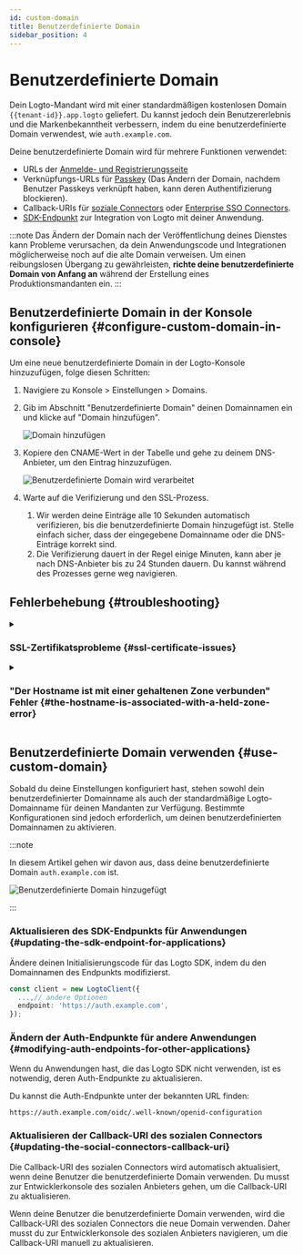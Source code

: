 ```yaml
---
id: custom-domain
title: Benutzerdefinierte Domain
sidebar_position: 4
---
```


# Benutzerdefinierte Domain

Dein Logto-Mandant wird mit einer standardmäßigen kostenlosen Domain `{{tenant-id}}.app.logto` geliefert. Du kannst jedoch dein Benutzererlebnis und die Markenbekanntheit verbessern, indem du eine benutzerdefinierte Domain verwendest, wie `auth.example.com`.

Deine benutzerdefinierte Domain wird für mehrere Funktionen verwendet:

- URLs der [Anmelde- und Registrierungsseite](/end-user-flows/sign-up-and-sign-in)
- Verknüpfungs-URLs für [Passkey](/end-user-flows/mfa/webauthn) (Das Ändern der Domain, nachdem Benutzer Passkeys verknüpft haben, kann deren Authentifizierung blockieren).
- Callback-URIs für [soziale Connectors](/connectors/social-connectors) oder [Enterprise SSO Connectors](/connectors/enterprise-connectors).
- [SDK-Endpunkt](/integrate-logto/application-data-structure#openid-provider-configuration-endpoint) zur Integration von Logto mit deiner Anwendung.

:::note
Das Ändern der Domain nach der Veröffentlichung deines Dienstes kann Probleme verursachen, da dein Anwendungscode und Integrationen möglicherweise noch auf die alte Domain verweisen. Um einen reibungslosen Übergang zu gewährleisten, **richte deine benutzerdefinierte Domain von Anfang an** während der Erstellung eines Produktionsmandanten ein.
:::

## Benutzerdefinierte Domain in der Konsole konfigurieren \{#configure-custom-domain-in-console}

Um eine neue benutzerdefinierte Domain in der Logto-Konsole hinzuzufügen, folge diesen Schritten:

1. Navigiere zu <CloudLink to="/tenant-settings/domains">Konsole > Einstellungen > Domains</CloudLink>.
2. Gib im Abschnitt "Benutzerdefinierte Domain" deinen Domainnamen ein und klicke auf "Domain hinzufügen".

   <img src="/img/assets/custom-domain-section.jpeg" alt="Domain hinzufügen" />

3. Kopiere den CNAME-Wert in der Tabelle und gehe zu deinem DNS-Anbieter, um den Eintrag hinzuzufügen.

   <img
     src="/img/assets/custom-domain-processing.jpeg"
     alt="Benutzerdefinierte Domain wird verarbeitet"
   />

4. Warte auf die Verifizierung und den SSL-Prozess.
   1. Wir werden deine Einträge alle 10 Sekunden automatisch verifizieren, bis die benutzerdefinierte Domain hinzugefügt ist. Stelle einfach sicher, dass der eingegebene Domainname oder die DNS-Einträge korrekt sind.
   2. Die Verifizierung dauert in der Regel einige Minuten, kann aber je nach DNS-Anbieter bis zu 24 Stunden dauern. Du kannst während des Prozesses gerne weg navigieren.

## Fehlerbehebung \{#troubleshooting}

<details>
<summary>

### SSL-Zertifikatsprobleme \{#ssl-certificate-issues}

</summary>

Wenn du auf SSL-Zertifikatsprobleme beim Einrichten deiner benutzerdefinierten Domain stößt, kann dies mit CAA-Einträgen in deiner DNS-Konfiguration zusammenhängen. CAA-Einträge geben an, welche Zertifizierungsstellen (CAs) berechtigt sind, Zertifikate für deine Domain auszustellen.

Um SSL-Zertifikatsprobleme im Zusammenhang mit CAA-Einträgen zu beheben, siehe [Cloudflares Dokumentation](https://developers.cloudflare.com/ssl/edge-certificates/caa-records/) zu CAA-Einträgen.

</details>

<details>
<summary>

### "Der Hostname ist mit einer gehaltenen Zone verbunden" Fehler \{#the-hostname-is-associated-with-a-held-zone-error}

</summary>

Wenn du die Fehlermeldung "Der Hostname ist mit einer gehaltenen Zone verbunden, bitte kontaktiere den Eigentümer, um die Sperre zu entfernen" beim Hinzufügen einer benutzerdefinierten Domain erhältst, bedeutet dies, dass die Domain bereits in der Cloudflare-Zone ist und auf den Status "Zone Hold" gesetzt ist. Siehe diese [Cloudflare-Dokumentation](https://developers.cloudflare.com/fundamentals/setup/account/account-security/zone-holds/) für weitere Informationen.

Um dieses Problem zu lösen, musst du die Zonensperre aufheben. Folge dem obigen Link für Anweisungen, wie du die Zonensperre in Cloudflare aufheben kannst.

</details>

## Benutzerdefinierte Domain verwenden \{#use-custom-domain}

Sobald du deine Einstellungen konfiguriert hast, stehen sowohl dein benutzerdefinierter Domainname als auch der standardmäßige Logto-Domainname für deinen Mandanten zur Verfügung. Bestimmte Konfigurationen sind jedoch erforderlich, um deinen benutzerdefinierten Domainnamen zu aktivieren.

:::note

In diesem Artikel gehen wir davon aus, dass deine benutzerdefinierte Domain `auth.example.com` ist.

<img src="/img/assets/custom-domain-added.jpeg" alt="Benutzerdefinierte Domain hinzugefügt" />

:::

### Aktualisieren des SDK-Endpunkts für Anwendungen \{#updating-the-sdk-endpoint-for-applications}

Ändere deinen Initialisierungscode für das Logto SDK, indem du den Domainnamen des Endpunkts modifizierst.

```typescript
const client = new LogtoClient({
  ...,// andere Optionen
  endpoint: 'https://auth.example.com',
});
```

### Ändern der Auth-Endpunkte für andere Anwendungen \{#modifying-auth-endpoints-for-other-applications}

Wenn du Anwendungen hast, die das Logto SDK nicht verwenden, ist es notwendig, deren Auth-Endpunkte zu aktualisieren.

Du kannst die Auth-Endpunkte unter der bekannten URL finden:

```
https://auth.example.com/oidc/.well-known/openid-configuration
```

### Aktualisieren der Callback-URI des sozialen Connectors \{#updating-the-social-connectors-callback-uri}

Die Callback-URI des sozialen Connectors wird automatisch aktualisiert, wenn deine Benutzer die benutzerdefinierte Domain verwenden. Du musst zur Entwicklerkonsole des sozialen Anbieters gehen, um die Callback-URI zu aktualisieren.

Wenn deine Benutzer die benutzerdefinierte Domain verwenden, wird die Callback-URI des sozialen Connectors die neue Domain verwenden. Daher musst du zur Entwicklerkonsole des sozialen Anbieters navigieren, um die Callback-URI manuell zu aktualisieren.
